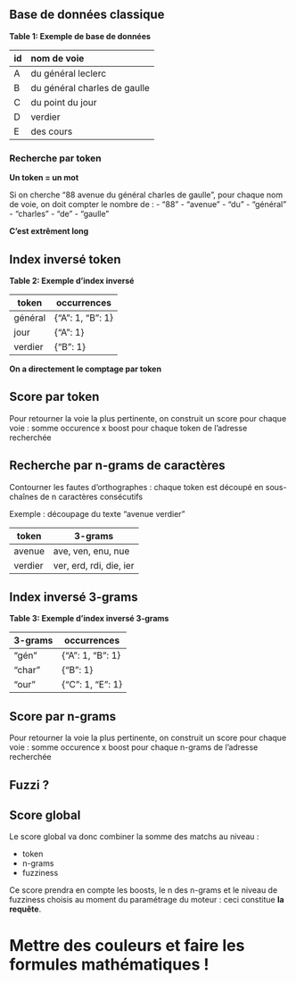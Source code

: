 ## Base de données classique

**Table 1: Exemple de base de données**  

| id | nom de voie                 |
|---|:-----------------------------|
| A | du général leclerc           |
| B | du général charles de gaulle |
| C | du point du jour             |
| D | verdier                      |
| E | des cours                   |

### Recherche par token

**Un token = un mot**

Si on cherche "88 avenue du général charles de gaulle", pour chaque nom de voie, on doit compter le nombre de :
- "88"
- "avenue"
- "du"
- "général"
- "charles"
- "de"
- "gaulle"

**C'est extrêment long**

## Index inversé token

**Table 2: Exemple d'index inversé**  

| token     | occurrences              |
|-----------|--------------------------|
| général   | {"A": 1, "B": 1}         |
| jour      | {"A": 1}                 |
| verdier   | {"B": 1}                 |

**On a directement le comptage par token**

## Score par token

Pour retourner la voie la plus pertinente, on construit un score pour chaque voie :
somme occurence x boost pour chaque token de l'adresse recherchée

## Recherche par n-grams de caractères

Contourner les fautes d'orthographes : chaque token est découpé en sous-chaînes de n caractères consécutifs

Exemple : découpage du texte "avenue verdier"  

| token    | 3-grams                 |
|----------|-------------------------|
| avenue   | ave, ven, enu, nue      |
| verdier  | ver, erd, rdi, die, ier |


## Index inversé 3-grams

**Table 3: Exemple d'index inversé 3-grams**  

| 3-grams   | occurrences             |
|-----------|-------------------------|
| "gén"     | {"A": 1, "B": 1}        |
| "char"    | {"B": 1}                |
| "our"     | {"C": 1, "E": 1}        |


## Score par n-grams

Pour retourner la voie la plus pertinente, on construit un score pour chaque voie :
somme occurence x boost pour chaque n-grams de l'adresse recherchée

## Fuzzi ?

## Score global 

Le score global va donc combiner la somme des matchs au niveau :

- token
- n-grams
- fuzziness

Ce score prendra en compte les boosts, le n des n-grams et le niveau de fuzziness choisis au moment du paramétrage du moteur : ceci constitue **la requête**.

# Mettre des couleurs et faire les formules mathématiques !